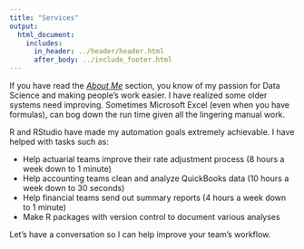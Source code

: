 ```yaml
---
title: "Services"
output:
  html_document:
    includes:
      in_header: ../header/header.html
      after_body: ../include_footer.html
---
```


If you have read the [*About Me*](about.html) section, you know of my passion for Data Science and making people's work easier. I have realized some older systems need improving. Sometimes Microsoft Excel (even when you have formulas), can bog down the run time given all the lingering manual work.

R and RStudio have made my automation goals extremely achievable. I have helped with tasks such as:

- Help actuarial teams improve their rate adjustment process (8 hours a week down to 1 minute)
- Help accounting teams clean and analyze QuickBooks data (10 hours a week down to 30 seconds)
- Help financial teams send out summary reports (4 hours a week down to 1 minute)
- Make R packages with version control to document various analyses

Let's have a conversation so I can help improve your team's workflow.

